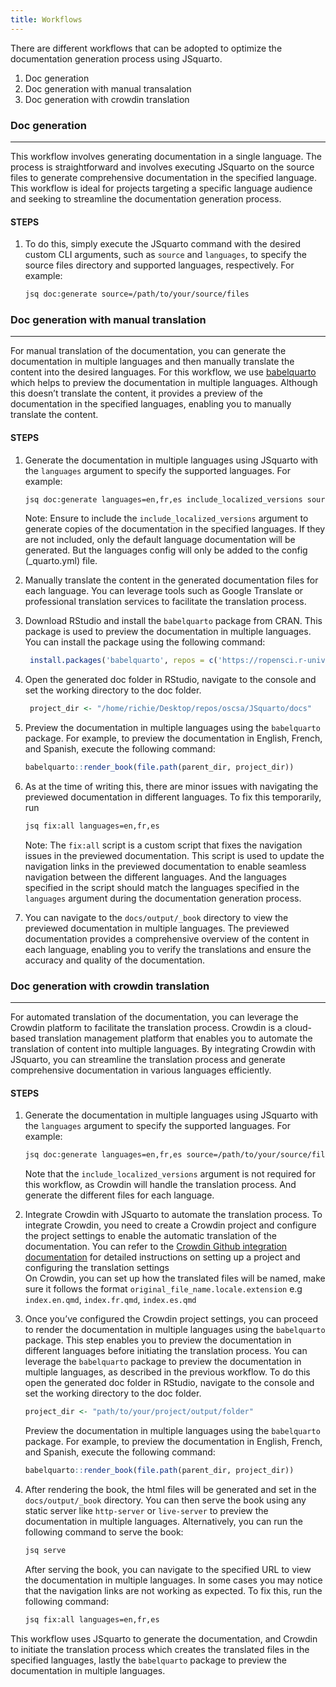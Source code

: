 ```yaml
--- 
title: Workflows 
---
```

There are different workflows that can be adopted to optimize the documentation generation process using JSquarto.

1. Doc generation
2. Doc generation with manual transalation
3. Doc generation with crowdin translation

### Doc generation {#sec-workflows}
<hr>
This workflow involves generating documentation in a single language. The process is straightforward and involves executing JSquarto on the source files to generate comprehensive documentation in the specified language. This workflow is ideal for projects targeting a specific language audience and seeking to streamline the documentation generation process.

#### STEPS
1. To do this, simply execute the JSquarto command with the desired custom CLI arguments, such as `source` and `languages`, to specify the source files directory and supported languages, respectively. For example:
   
    ```bash
    jsq doc:generate source=/path/to/your/source/files 
    ```

###

### Doc generation with manual translation
<hr>
For manual translation of the documentation, you can generate the documentation in multiple languages and then manually translate the content into the desired languages. For this workflow, we use [babelquarto](https://docs.ropensci.org/babelquarto/) which helps to preview the documentation in multiple languages. Although this doesn't translate the content, it provides a preview of the documentation in the specified languages, enabling you to manually translate the content.

#### STEPS
1. Generate the documentation in multiple languages using JSquarto with the `languages` argument to specify the supported languages. For example:

   ```bash
   jsq doc:generate languages=en,fr,es include_localized_versions source=/path/to/your/source/files
   ```
Note: Ensure to include the `include_localized_versions` argument to generate copies of the documentation in the specified languages. If they are not included, only the default language documentation will be generated. But the languages config will only be added to the config (_quarto.yml) file.

2. Manually translate the content in the generated documentation files for each language. You can leverage tools such as Google Translate or professional translation services to facilitate the translation process.

3. Download RStudio and install the `babelquarto` package from CRAN. This package is used to preview the documentation in multiple languages. You can install the package using the following command:
    
    ```R
     install.packages('babelquarto', repos = c('https://ropensci.r-universe.dev', 'https://cloud.r-project.org'))
    ```

4. Open the generated doc folder in RStudio, navigate to the console and set the working directory to the doc folder.
   
    ```R
     project_dir <- "/home/richie/Desktop/repos/oscsa/JSquarto/docs"
    ```

5. Preview the documentation in multiple languages using the `babelquarto` package. For example, to preview the documentation in English, French, and Spanish, execute the following command:
    
    ```R
    babelquarto::render_book(file.path(parent_dir, project_dir))
    ```
6. As at the time of writing this, there are minor issues with navigating the previewed documentation in different languages. To fix this temporarily, run 
    
    ```bash
    jsq fix:all languages=en,fr,es
    ```

    Note: The `fix:all` script is a custom script that fixes the navigation issues in the previewed documentation. This script is used to update the navigation links in the previewed documentation to enable seamless navigation between the different languages. And the languages specified in the script should match the languages specified in the `languages` argument during the documentation generation process.

7. You can navigate to the `docs/output/_book` directory to view the previewed documentation in multiple languages. The previewed documentation provides a comprehensive overview of the content in each language, enabling you to verify the translations and ensure the accuracy and quality of the documentation.

###

### Doc generation with crowdin translation
<hr>
For automated translation of the documentation, you can leverage the Crowdin platform to facilitate the translation process. Crowdin is a cloud-based translation management platform that enables you to automate the translation of content into multiple languages. By integrating Crowdin with JSquarto, you can streamline the translation process and generate comprehensive documentation in various languages efficiently.

#### STEPS
1. Generate the documentation in multiple languages using JSquarto with the `languages` argument to specify the supported languages. For example:

   ```bash
   jsq doc:generate languages=en,fr,es source=/path/to/your/source/files
   ```

    Note that the `include_localized_versions` argument is not required for this workflow, as Crowdin will handle the translation process. And generate the different files for each language.

2. Integrate Crowdin with JSquarto to automate the translation process. To integrate Crowdin, you need to create a Crowdin project and configure the project settings to enable the automatic translation of the documentation. You can refer to the [Crowdin Github integration documentation](https://support.crowdin.com/github-integration/#:~:text=Open%20your%20project%20and%20go%20to%20the%20Integrations,drop-down%20list%20to%20integrate%20via%20your%20GitHub%20account) for detailed instructions on setting up a project and configuring the translation settings</br>
On Crowdin, you can set up how the translated files will be named, make sure it follows the format `original_file_name.locale.extension` e.g `index.en.qmd`, `index.fr.qmd`, `index.es.qmd`


3. Once you've configured the Crowdin project settings, you can proceed to render the documentation in multiple languages using the `babelquarto` package. This step enables you to preview the documentation in different languages before initiating the translation process. You can leverage the `babelquarto` package to preview the documentation in multiple languages, as described in the previous workflow. To do this open the generated doc folder in RStudio, navigate to the console and set the working directory to the doc folder.
    
    ```R
    project_dir <- "path/to/your/project/output/folder"
    ```

    Preview the documentation in multiple languages using the `babelquarto` package. For example, to preview the documentation in English, French, and Spanish, execute the following command:
    
   ```R
   babelquarto::render_book(file.path(parent_dir, project_dir))
   ```

4. After rendering the book, the html files will be generated and set in the `docs/output/_book` directory. You can then serve the book using any static server like `http-server` or `live-server` to preview the documentation in multiple languages. Alternatively, you can run the following command to serve the book:
    
    ```bash
    jsq serve
    ```

    After serving the book, you can navigate to the specified URL to view the documentation in multiple languages. In some cases you may notice that the navigation links are not working as expected. To fix this, run the following command:
    
   ```bash
   jsq fix:all languages=en,fr,es
   ```

This workflow uses JSquarto to generate the documentation, and Crowdin to initiate the translation process which creates the translated files in the specified languages, lastly the `babelquarto` package to preview the documentation in multiple languages. 



